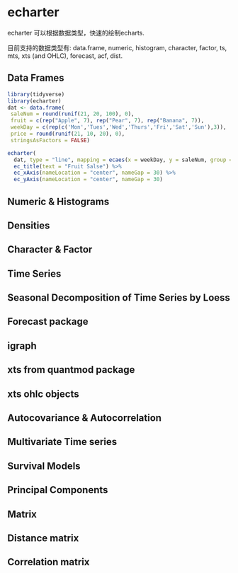 # echarter {#echarter}

echarter 可以根据数据类型，快速的绘制echarts.

目前支持的数据类型有: data.frame, numeric, histogram, character, factor, ts, mts, xts (and OHLC), forecast, acf, dist.

## Data Frames

```r
library(tidyverse)
library(echarter)
dat <- data.frame(
 saleNum = round(runif(21, 20, 100), 0),
 fruit = c(rep("Apple", 7), rep("Pear", 7), rep("Banana", 7)),
 weekDay = c(rep(c('Mon','Tues','Wed','Thurs','Fri','Sat','Sun'),3)),
 price = round(runif(21, 10, 20), 0),
 stringsAsFactors = FALSE)

echarter(
  dat, type = "line", mapping = ecaes(x = weekDay, y = saleNum, group = fruit)) %>% 
  ec_title(text = "Fruit Salse") %>% 
  ec_xAxis(nameLocation = "center", nameGap = 30) %>% 
  ec_yAxis(nameLocation = "center", nameGap = 30)
```

## Numeric & Histograms

## Densities

## Character & Factor

## Time Series

## Seasonal Decomposition of Time Series by Loess

## Forecast package

## igraph

## xts from quantmod package

## xts ohlc objects

## Autocovariance & Autocorrelation

## Multivariate Time series

## Survival Models

## Principal Components

## Matrix

## Distance matrix

## Correlation matrix


